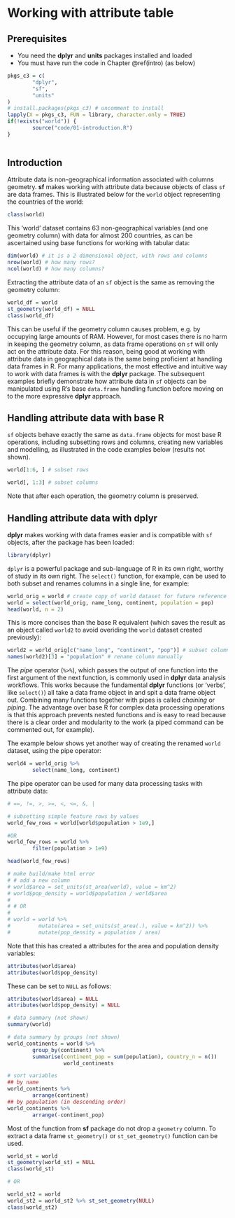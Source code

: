 # Working with attribute table {#attr}

## Prerequisites {-}

- You need the **dplyr** and **units** packages installed and loaded
- You must have run the code in Chapter \@ref(intro) (as below)

```r
pkgs_c3 = c(
        "dplyr",
        "sf",
        "units"
)
# install.packages(pkgs_c3) # uncomment to install
lapply(X = pkgs_c3, FUN = library, character.only = TRUE)
if(!exists("world")) {
        source("code/01-introduction.R")
}
        
```

## Introduction

Attribute data is non-geographical information associated with columns geometry.
**sf** makes working with attribute data because objects of class `sf` are data frames.
This is illustrated below for the `world` object representing the countries of the world:

```r
class(world)
```

This 'world' dataset contains 63 non-geographical variables (and one geometry column) with data for almost 200 countries, as can be ascertained using base functions for working with tabular data:

```r
dim(world) # it is a 2 dimensional object, with rows and columns
nrow(world) # how many rows?
ncol(world) # how many columns?
```

Extracting the attribute data of an `sf` object is the same as removing the geometry column:

```r
world_df = world
st_geometry(world_df) = NULL
class(world_df)
```

This can be useful if the geometry column causes problem, e.g. by occupying large amounts of RAM.
However, for most cases there is no harm in keeping the geometry column, as data frame operations on `sf` will only act on the attribute data.
For this reason, being good at working with attribute data in geographical data is the same being proficient at handling data frames in R.
For many applications, the most effective and intuitive way to work with data frames is with the **dplyr** package.
The subsequent examples briefly demonstrate how attribute data in `sf` objects can be manipulated using R's base `data.frame` handling function before moving on to the more expressive **dplyr** approach.

## Handling attribute data with base R

`sf` objects behave exactly the same as `data.frame` objects for most base R operations, including subsetting rows and columns, creating new variables and modelling, as illustrated in the code examples below (results not shown).

```r
world[1:6, ] # subset rows
```

```r
world[, 1:3] # subset columns
```

Note that after each operation, the geometry column is preserved.

## Handling attribute data with dplyr

**dplyr** makes working with data frames easier and is compatible with `sf` objects, after the package has been loaded:

```r
library(dplyr)
```

`dplyr` is a powerful package and sub-language of R in its own right, worthy of study in its own right.
The `select()` function, for example, can be used to both subset and renames columns in a single line, for example:

```r
world_orig = world # create copy of world dataset for future reference
world = select(world_orig, name_long, continent, population = pop)
head(world, n = 2)
```

This is more concises than the base R equivalent (which saves the result as an object called `world2` to avoid overiding the `world` dataset created previously):

```r
world2 = world_orig[c("name_long", "continent", "pop")] # subset columns by name
names(world2)[3] = "population" # rename column manually
```

The *pipe* operator (` %>% `), which passes the output of one function into the first argument of the next function, is commonly used in **dplyr** data analysis workflows.
This works because the fundamental **dplyr** functions (or 'verbs', like `select()`) all take a data frame object in and spit a data frame object out.
Combining many functions together with pipes is called *chaining* or *piping*.
The advantage over base R for complex data processing operations is that this approach prevents nested functions and is easy to read because there is a clear order and modularity to the work (a piped command can be commented out, for example).

The example below shows yet another way of creating the renamed `world` dataset, using the pipe operator:

```r
world4 = world_orig %>%
        select(name_long, continent)
```

The pipe operator can be used for many data processing tasks with attribute data:

```r
# ==, !=, >, >=, <, <=, &, |

# subsetting simple feature rows by values
world_few_rows = world[world$population > 1e9,]

#OR
world_few_rows = world %>% 
        filter(population > 1e9)

head(world_few_rows)
```

```r
# make build/make html error
# # add a new column
# world$area = set_units(st_area(world), value = km^2)
# world$pop_density = world$population / world$area
# 
# # OR
# 
# world = world %>% 
#         mutate(area = set_units(st_area(.), value = km^2)) %>%
#         mutate(pop_density = population / area)
```

Note that this has created a attributes for the area and population density variables:

```r
attributes(world$area)
attributes(world$pop_density)
```

These can be set to `NULL` as follows:

```r
attributes(world$area) = NULL
attributes(world$pop_density) = NULL
```



```r
# data summary (not shown)
summary(world)

# data summary by groups (not shown)
world_continents = world %>% 
        group_by(continent) %>% 
        summarise(continent_pop = sum(population), country_n = n())
                  world_continents
```

```r
# sort variables
## by name
world_continents %>% 
        arrange(continent)
## by population (in descending order)
world_continents %>% 
        arrange(-continent_pop)
```

Most of the function from **sf** package do not drop a `geometry` column. To extract a data frame `st_geometry()` or `st_set_geometry()` function can be used.

```r
world_st = world
st_geometry(world_st) = NULL
class(world_st)

# OR

world_st2 = world
world_st2 = world_st2 %>% st_set_geometry(NULL)
class(world_st2)
```


<!-- 
- dplyr, tidyr, and purrr packages
- lubridate??
- pipes
-->

<!-- 
- view, add new rows/columns, subset, select, summarize 
-->

